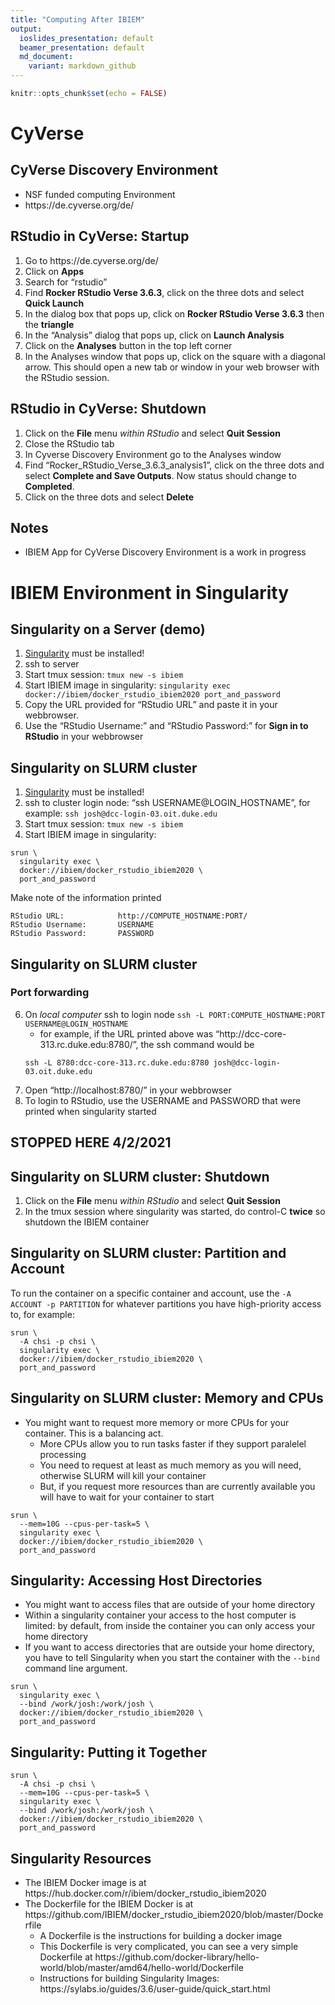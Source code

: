 ```yaml
---
title: "Computing After IBIEM"
output:
  ioslides_presentation: default
  beamer_presentation: default
  md_document:
    variant: markdown_github
---
```


```r
knitr::opts_chunk$set(echo = FALSE)
```

# CyVerse
## CyVerse Discovery Environment
  - NSF funded computing Environment
  - https://de.cyverse.org/de/

## RStudio in CyVerse: Startup
  1. Go to https://de.cyverse.org/de/
  2. Click on **Apps**
  3. Search for "rstudio"
  4. Find **Rocker RStudio Verse 3.6.3**, click on the three dots and select **Quick Launch**
  5. In the dialog box that pops up, click on **Rocker RStudio Verse 3.6.3** then the **triangle**
  6. In the "Analysis" dialog that pops up, click on **Launch Analysis**
  7. Click on the **Analyses** button in the top left corner
  8. In the Analyses window that pops up, click on the square with a diagonal arrow. This should open a new tab or window in your web browser with the RStudio session.

## RStudio in CyVerse: Shutdown
  1. Click on the **File** menu *within RStudio* and select **Quit Session**
  2. Close the RStudio tab
  3. In Cyverse Discovery Environment go to the Analyses window
  4. Find "Rocker_RStudio_Verse_3.6.3_analysis1", click on the three dots and select **Complete and Save Outputs**. Now status should change to **Completed**.
  5. Click on the three dots and select **Delete**

## Notes
  - IBIEM App for CyVerse Discovery Environment is a work in progress

# IBIEM Environment in Singularity
## Singularity on a Server (demo)
  1. [Singularity](https://sylabs.io/docs/) must be installed!
  2. ssh to server
  3. Start tmux session: `tmux new -s ibiem`
  4. Start IBIEM image in singularity: `singularity exec docker://ibiem/docker_rstudio_ibiem2020 port_and_password`
  5. Copy the URL provided for "RStudio URL" and paste it in your webbrowser.
  6. Use the "RStudio Username:" and "RStudio Password:" for **Sign in to RStudio** in your webbrowser

## Singularity on SLURM cluster
  1. [Singularity](https://sylabs.io/docs/) must be installed!
  2. ssh to cluster login node: "ssh USERNAME@LOGIN_HOSTNAME", for example: `ssh josh@dcc-login-03.oit.duke.edu`
  3. Start tmux session: `tmux new -s ibiem`
  4. Start IBIEM image in singularity:
```
srun \
  singularity exec \
  docker://ibiem/docker_rstudio_ibiem2020 \
  port_and_password
```

Make note of the information printed
```
RStudio URL:            http://COMPUTE_HOSTNAME:PORT/
RStudio Username:       USERNAME
RStudio Password:       PASSWORD
```

## Singularity on SLURM cluster
### Port forwarding
  6. On *local computer* ssh to login node `ssh -L PORT:COMPUTE_HOSTNAME:PORT USERNAME@LOGIN_HOSTNAME`
      - for example, if the URL printed above was "http://dcc-core-313.rc.duke.edu:8780/", the ssh command would be
      
      ```
      ssh -L 8780:dcc-core-313.rc.duke.edu:8780 josh@dcc-login-03.oit.duke.edu
      ```
  7. Open "http://localhost:8780/" in your webbrowser
  8. To login to RStudio, use the USERNAME and PASSWORD that were printed when singularity started  

## STOPPED HERE 4/2/2021

## Singularity on SLURM cluster: Shutdown
  1. Click on the **File** menu *within RStudio* and select **Quit Session**
  2. In the tmux session where singularity was started, do control-C **twice** so shutdown the IBIEM container

## Singularity on SLURM cluster: Partition and Account
  To run the container on a specific container and account, use the `-A ACCOUNT -p PARTITION` for whatever partitions you have high-priority access to, for example:
```
srun \
  -A chsi -p chsi \
  singularity exec \
  docker://ibiem/docker_rstudio_ibiem2020 \
  port_and_password
```

## Singularity on SLURM cluster: Memory and CPUs
  - You might want to request more memory or more CPUs for your container. This is a balancing act. 
    - More CPUs allow you to run tasks faster if they support paralelel processing
    - You need to request at least as much memory as you will need, otherwise SLURM will kill your container
    - But, if you request more resources than are currently available you will have to wait for your container to start
      
```
srun \
  --mem=10G --cpus-per-task=5 \
  singularity exec \
  docker://ibiem/docker_rstudio_ibiem2020 \
  port_and_password
```

## Singularity: Accessing Host Directories
  - You might want to access files that are outside of your home directory
  - Within a singularity container your access to the host computer is limited: by default, from inside the container you can only access your home directory
  - If you want to access directories that are outside your home directory, you have to tell Singularity when you start the container with the `--bind` command line argument. 

```
srun \
  singularity exec \
  --bind /work/josh:/work/josh \
  docker://ibiem/docker_rstudio_ibiem2020 \
  port_and_password
```

## Singularity: Putting it Together

```
srun \
  -A chsi -p chsi \
  --mem=10G --cpus-per-task=5 \
  singularity exec \
  --bind /work/josh:/work/josh \
  docker://ibiem/docker_rstudio_ibiem2020 \
  port_and_password
```



## Singularity Resources
  - The IBIEM Docker image is at https://hub.docker.com/r/ibiem/docker_rstudio_ibiem2020
  - The Dockerfile for the IBIEM Docker is at https://github.com/IBIEM/docker_rstudio_ibiem2020/blob/master/Dockerfile
    - A Dockerfile is the instructions for building a docker image
    - This Dockerfile is very complicated, you can see a very simple Dockerfile at https://github.com/docker-library/hello-world/blob/master/amd64/hello-world/Dockerfile
    - Instructions for building Singularity Images: https://sylabs.io/guides/3.6/user-guide/quick_start.html
